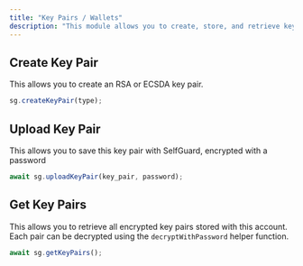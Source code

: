 ```yaml
---
title: "Key Pairs / Wallets"
description: "This module allows you to create, store, and retrieve key pairs"
---
```


## Create Key Pair

This allows you to create an RSA or ECSDA key pair.

```js
sg.createKeyPair(type);
```

## Upload Key Pair

This allows you to save this key pair with SelfGuard, encrypted with a password
```js
await sg.uploadKeyPair(key_pair, password);
```

## Get Key Pairs

This allows you to retrieve all encrypted key pairs stored with this account. <br/>
Each pair can be decrypted using the `decryptWithPassword` helper function.

```js
await sg.getKeyPairs();
```